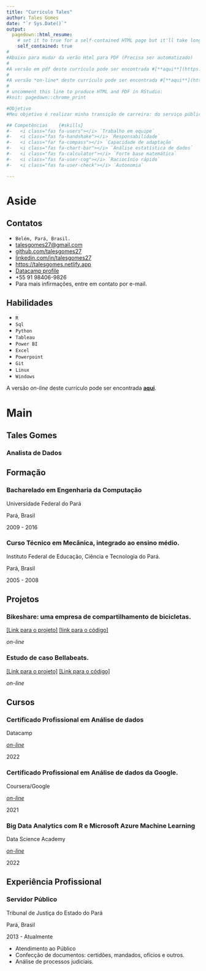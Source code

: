 ```yaml
---
title: "Curriculo Tales"
author: Tales Gomes
date: "`r Sys.Date()`"
output:
  pagedown::html_resume:
    # set it to true for a self-contained HTML page but it'll take longer to render
    self_contained: true
#
#Abaixo para mudar da verão Html para PDF (Precisa ser automatizado)
#
#A versão em pdf deste currículo pode ser encontrada #[**aqui**](https://github.com/rstudio/pagedown).
#
#A versão *on-line* deste currículo pode ser encontrada #[**aqui**](https://github.com/rstudio/pagedown).
#
# uncomment this line to produce HTML and PDF in RStudio:
#knit: pagedown::chrome_print

#Objetivo
#Meu objetivo é realizar minha transição de carreira: do serviço público para a análise de dados. Na XP, como  *business analyst*, vislumbro a possibilidade de trabalhar em um ambiente em que haja valorização do pensamento analítico, do uso da lógica e da matemática, do trabalho em equipe, da definição de metas claras e coerentes com a visão, missão e valores da empresa, com os quais me identifico. Precisei passar os últimos anos trabalhando no serviço público, pois ainda na graduação o concurso surgiu como uma oportunidade de suporte financeiro. Contudo, após o término do curso de engenharia da computação, permaneci no cargo público, sem abrir mão de dar continuidade na minha qualificação voltada para a área de dados. Na atual posição profissional percebo que já explorei todas as vias de desenvolvimento, porém preciso de mais, de novos desafios. Como engenheiro da computação sempre fui fascinado por números e resolução de problemas e me candidato a presente vaga de *business analyst* com a expectativa de evoluir, progredir e agregar.

## Competências    {#skills}
#-   <i class="fas fa-users"></i> `Trabalho em equipe`
#-   <i class="fas fa-handshake"></i> `Responsabilidade`
#-   <i class="far fa-compass"></i> `Capacidade de adaptação`
#-   <i class="fas fa-chart-bar"></i> `Análise estatística de dados`
#-   <i class="fas fa-calculator"></i> `Forte base matemática`
#-   <i class="fas fa-user-cog"></i> `Raciocínio rápido`
#-   <i class="fas fa-user-check"></i> `Autonomia`

---
```


<script src="https://code.iconify.design/2/2.2.1/iconify.min.js"></script>


# Aside

## Contatos {#contact}

-   <i class="fas fa-map-marker-alt"></i> `Belém, Pará, Brasil.`
-   <i class="fa fa-envelope"></i> [talesgomes27@gmail.com](mailto:talesgomes27@gmail.com){.email}
-   <i class="fa fa-github"></i> [github.com/talesgomes27](https://github.com/talesgomes27)
-   <i class="fa fa-linkedin"></i> [linkedin.com/in/talesgomes27](https://www.linkedin.com/in/talesgomes27/)
-   <i class="fas fa-globe"></i> [https://talesgomes.netlify.app](https://talesgomes.netlify.app/)
-   <span class="iconify" data-icon="simple-icons:datacamp"></span> [Datacamp profile](https://www.datacamp.com/profile/talesgomes27)
-   <i class="fa fa-phone"></i> +55 91 98406-9826
-   Para mais infirmações, entre em contato por e-mail.


## Habilidades {#skills}

 
-   <span class="iconify" data-icon="logos:r-lang"></span> `R`
-   <span class="iconify" data-icon="ant-design:console-sql-outlined"></span> `Sql`
-   <span class="iconify" data-icon="logos:python"></span> `Python`
-   <span class="iconify" data-icon="logos:tableau-icon"></span> `Tableau`
-   <span class="iconify" data-icon="logos:microsoft-power-bi"></span> `Power BI`
-   <span class="iconify" data-icon="file-icons:microsoft-excel"></span> `Excel`
-   <span class="iconify" data-icon="file-icons:microsoft-powerpoint"></span> `Powerpoint`
-   <span class="iconify" data-icon="bi:git"></span> `Git`
-   <span class="iconify" data-icon="cib:linux"></span> `Linux`
-   <span class="iconify" data-icon="bi:windows"></span> `Windows`



A versão *on-line* deste currículo pode ser encontrada [**aqui**](https://talesgomes27.github.io/curriculo/).

# Main

## Tales Gomes {#title}

### Analista de Dados



## Formação {data-icon="graduation-cap" data-concise="true"}

### Bacharelado em Engenharia da Computação

Universidade Federal do Pará

Pará, Brasil

2009 - 2016


### Curso Técnico em Mecânica, integrado ao ensino médio.

Instituto Federal de Educação, Ciência e Tecnologia do Pará.

Pará, Brasil

2005 - 2008



## Projetos {data-icon="chart-bar"}

### Bikeshare: uma empresa de compartilhamento de bicicletas.

::: {.concise}
[[Link para o projeto]](https://talesgomes27.github.io/DAC8-Case-Study-1/) [[link para o código]](https://github.com/talesgomes27/DAC8-Case-Study-1)
:::

::: {.concise}
*on-line*
:::


### Estudo de caso Bellabeats.

::: {.concise}
[[Link para o projeto]](https://talesgomes.netlify.app/post/2021-09-10-bellabeat/) [[Link para o código]](https://github.com/talesgomes27/blog/tree/main/content/blog/2021-09-10-bellabeat)
:::

::: {.concise}
*on-line*    
:::

## Cursos {data-icon="laptop"}

### Certificado Profissional em Análise de dados

Datacamp

[*on-line*](https://www.datacamp.com/certificate/DA0010574268485)

2022

### Certificado Profissional em Análise de dados da Google.

Coursera/Google

[*on-line*](https://coursera.org/share/b8f00a8635126ef11eed8b4564c64cde)

2021

### Big Data Analytics com R e Microsoft Azure Machine Learning

Data Science Academy

[*on-line*](https://drive.google.com/file/d/1A-UYJCoR1tN-tBXzlY7l7kEcW3eWngsU/view)

2022


## Experiência Profissional {data-icon="suitcase"}

### Servidor Público

Tribunal de Justiça do Estado do Pará

Pará, Brasil

2013 - Atualmente

::: {.concise}
-   Atendimento ao Público
-   Confecção de documentos: certidões, mandados, ofícios e outros.
-   Análise de processos judiciais.
:::








